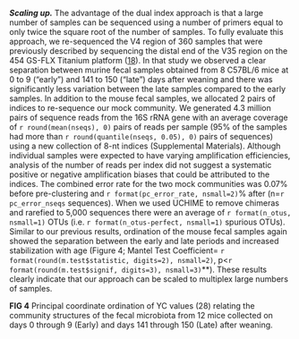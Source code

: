 ***Scaling up.*** The advantage of the dual index approach is that a
large number of samples can be sequenced using a number of primers equal
to only twice the square root of the number of samples. To fully
evaluate this approach, we re-sequenced the V4 region of 360 samples
that were previously described by sequencing the distal end of the V35
region on the 454 GS-FLX Titanium platform ([18](#_ENREF_18)). In that
study we observed a clear separation between murine fecal samples
obtained from 8 C57BL/6 mice at 0 to 9 (“early”) and 141 to 150 (“late”)
days after weaning and there was significantly less variation between
the late samples compared to the early samples. In addition to the mouse
fecal samples, we allocated 2 pairs of indices to re-sequence our mock
community. We generated 4.3 million pairs of sequence reads from the 16S
rRNA gene with an average coverage of `r round(mean(nseqs), 0)` pairs
of reads per sample (95% of the samples had more than
`r round(quantile(nseqs, 0.05), 0)` pairs of sequences) using a new
collection of 8-nt indices (Supplemental Materials). Although individual
samples were expected to have varying amplification efficiencies, analysis
of the number of reads per index did not suggest a systematic positive or
negative amplification biases that could be attributed to the indices. The
combined error rate for the two mock communities was 0.07% before
pre-clustering and `r format(pc_error_rate, nsmall=2)`% after
(n=`r pc_error_nseqs` sequences). When we used UCHIME to remove chimeras
and rarefied to 5,000 sequences there were an average of
`r format(n_otus, nsmall=1)` OTUs (i.e.
`r format(n_otus-perfect, nsmall=1)` spurious OTUs). Similar to our
previous results, ordination of the mouse fecal samples again showed the
separation between the early and late periods and increased stabilization
with age (Figure 4; Mantel Test Coefficient=
`r format(round(m.test$statistic, digits=2), nsmall=2)`,
p\<`r format(round(m.test$signif, digits=3), nsmall=3)`**). These results
clearly indicate that our approach can be scaled to multiplex large numbers
of samples.

**FIG 4** Principal coordinate ordination of YC values (28) relating the
community structures of the fecal microbiota from 12 mice collected on days
0 through 9 (Early) and days 141 through 150 (Late) after weaning.
